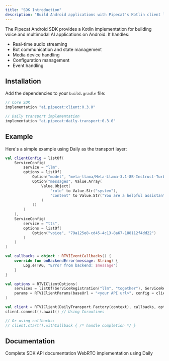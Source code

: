 ```yaml
---
title: "SDK Introduction"
description: "Build Android applications with Pipecat's Kotlin client library"
---
```


The Pipecat Android SDK provides a Kotlin implementation for building voice and multimodal AI applications on Android. It handles:

- Real-time audio streaming
- Bot communication and state management
- Media device handling
- Configuration management
- Event handling

## Installation

Add the dependencies to your `build.gradle` file:

```gradle
// Core SDK
implementation "ai.pipecat:client:0.3.0"

// Daily transport implementation
implementation "ai.pipecat:daily-transport:0.3.0"
```

## Example

Here's a simple example using Daily as the transport layer:

```kotlin
val clientConfig = listOf(
    ServiceConfig(
        service = "llm",
        options = listOf(
            Option("model", "meta-llama/Meta-Llama-3.1-8B-Instruct-Turbo"),
            Option("messages", Value.Array(
                Value.Object(
                    "role" to Value.Str("system"),
                    "content" to Value.Str("You are a helpful assistant.")
                )
            ))
        )
    ),
    ServiceConfig(
        service = "tts",
        options = listOf(
            Option("voice", "79a125e8-cd45-4c13-8a67-188112f4dd22")
        )
    )
)

val callbacks = object : RTVIEventCallbacks() {
    override fun onBackendError(message: String) {
        Log.e(TAG, "Error from backend: $message")
    }
}

val options = RTVIClientOptions(
    services = listOf(ServiceRegistration("llm", "together"), ServiceRegistration("tts", "cartesia")),
    params = RTVIClientParams(baseUrl = "<your API url>", config = clientConfig)
)

val client = RTVIClient(DailyTransport.Factory(context), callbacks, options)
client.connect().await() // Using Coroutines

// Or using callbacks:
// client.start().withCallback { /* handle completion */ }
```

## Documentation

<CardGroup cols={2}>
  <Card
    title="API Reference"
    icon="book"
    href="https://docs-android.rtvi.ai/"
  >
    Complete SDK API documentation
  </Card>

  <Card title="Daily Transport" icon="network-wired" href="./transports/daily">
    WebRTC implementation using Daily
  </Card>
</CardGroup>
